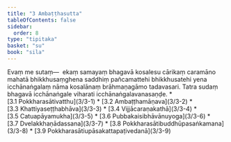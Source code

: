 ```yaml
---
title: "3 Ambaṭṭhasutta"
tableOfContents: false
sidebar:
  order: 8
type: "tipitaka"
basket: "su"
book: "sila"
---
```



<DynamicBreadcrumb />

<Division number="254" book="sila">

<Paragraph number="347" book="sila">
Evaṃ me sutaṃ—  ekaṃ samayaṃ bhagavā kosalesu cārikaṃ caramāno mahatā bhikkhusaṃghena saddhiṃ pañcamattehi bhikkhusatehi yena icchānaṅgalaṃ nāma kosalānaṃ brāhmaṇagāmo tadavasari. Tatra sudaṃ bhagavā icchānaṅgale viharati icchānaṅgalavanasaṇḍe.

</Paragraph>
</Division>

<TableOfContents book="sila" section="3">
* [3.1 Pokkharasātivatthu](3/3-1)
* [3.2 Ambaṭṭhamāṇava](3/3-2)
* [3.3 Khattiyaseṭṭhabhāva](3/3-3)
* [3.4 Vijjācaraṇakathā](3/3-4)
* [3.5 Catuapāyamukha](3/3-5)
* [3.6 Pubbakaisibhāvānuyoga](3/3-6)
* [3.7 Dvelakkhaṇādassana](3/3-7)
* [3.8 Pokkharasātibuddhūpasaṅkamana](3/3-8)
* [3.9 Pokkharasātiupāsakattapaṭivedanā](3/3-9)
</TableOfContents>